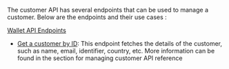 The customer API has several endpoints that can be used to manage a customer. Below are the endpoints and their use cases : 

<Note>[Wallet API Endpoints](/api-reference/customer/customer)</Note>

- [Get a customer by ID](/api-reference/customer/get-customer-by-id): This endpoint fetches the details of the customer, such as name, email, identifier, country, etc. More information can be found in the section for managing customer API reference 
